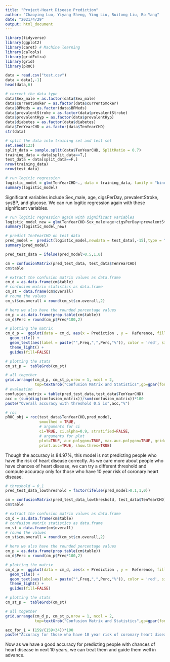 ```yaml
---
title: "Project-Heart Disease Prediction"
author: "Chaoying Luo, Yiyang Sheng, Ying Liu, Ruitong Liu, Bo Yang"
date: "2021/4/29"
output: html_document
---
```



```r
library(tidyverse) 
library(ggplot2) 
library(caret) # Machine learning
library(caTools)
library(gridExtra)   
library(grid)        
library(pROC)
```


```r
data = read.csv("test.csv")
data = data[,-1]
head(data,6)

# correct the data type
data$Sex_male = as.factor(data$Sex_male)
data$currentSmoker = as.factor(data$currentSmoker)
data$BPMeds = as.factor(data$BPMeds)
data$prevalentStroke = as.factor(data$prevalentStroke)
data$prevalentHyp = as.factor(data$prevalentHyp)
data$diabetes = as.factor(data$diabetes)
data$TenYearCHD = as.factor(data$TenYearCHD)
str(data)
```


```r
# split the data into training set and test set
set.seed(123)
split_data = sample.split(data$TenYearCHD, SplitRatio = 0.7)
training_data = data[split_data==T,]
test_data = data[split_data==F,]
nrow(training_data)
nrow(test_data)
```

```r
# run logitic regression
logistic_model = glm(TenYearCHD~., data = training_data, family = "binomial")
summary(logistic_model)
```

Significant variables include Sex_male, age, cigsPerDay, prevalentStroke, sysBP, and glucose. We can run logitic regression again with these significant variables.

```r
# run logitic regression again with significant variables
logistic_model_new = glm(TenYearCHD~Sex_male+age+cigsPerDay+prevalentStroke+sysBP+glucose, data = training_data, family = "binomial")
summary(logistic_model_new)
```

```r
# predict TenYearCHD on test data
pred_model =  predict(logistic_model,newdata = test_data[,-15],type = "response")
summary(pred_model)

pred_test_data = ifelse(pred_model>0.5,1,0)
```

```r
cm = confusionMatrix(pred_test_data, test_data$TenYearCHD)
cm$table

# extract the confusion matrix values as data.frame
cm_d = as.data.frame(cm$table)
# confusion matrix statistics as data.frame
cm_st = data.frame(cm$overall)
# round the values
cm_st$cm.overall = round(cm_st$cm.overall,2)

# here we also have the rounded percentage values
cm_p = as.data.frame(prop.table(cm$table))
cm_d$Perc = round(cm_p$Freq*100,2)

# plotting the matrix
cm_d_p =  ggplot(data = cm_d, aes(x = Prediction , y =  Reference, fill = Freq))+
  geom_tile() +
  geom_text(aes(label = paste("",Freq,",",Perc,"%")), color = 'red', size = 5) +
  theme_light() +
  guides(fill=FALSE) 

# plotting the stats
cm_st_p =  tableGrob(cm_st)

# all together
grid.arrange(cm_d_p, cm_st_p,nrow = 1, ncol = 2, 
             top=textGrob("Confusion Matrix and Statistics",gp=gpar(fontsize=20,font=1)))
# evaluation
confusion_matrix = table(pred_test_data,test_data$TenYearCHD)
acc = (sum(diag(confusion_matrix))/sum(confusion_matrix))*100
paste("Overall accuracy with threshold 0.5 is",acc,"%")

# roc
pROC_obj = roc(test_data$TenYearCHD,pred_model, 
               smoothed = TRUE,
               # arguments for ci
               ci=TRUE, ci.alpha=0.9, stratified=FALSE,
               # arguments for plot
               plot=TRUE, auc.polygon=TRUE, max.auc.polygon=TRUE, grid=TRUE,
               print.auc=TRUE, show.thres=TRUE)
```

Though the accuracy is 84.97%, this model is not predicting people who have the risk of heart disease correctly.
As we care more about people who have chances of heart disease, we can try a different threshold and compute accuracy only for those who have 10 year risk of coronary heart disease.

```r
# threshold = 0.1
pred_test_data_lowthreshold = factor(ifelse(pred_model>0.1,1,0))

cm = confusionMatrix(pred_test_data_lowthreshold, test_data$TenYearCHD)
cm$table

# extract the confusion matrix values as data.frame
cm_d = as.data.frame(cm$table)
# confusion matrix statistics as data.frame
cm_st = data.frame(cm$overall)
# round the values
cm_st$cm.overall = round(cm_st$cm.overall,2)

# here we also have the rounded percentage values
cm_p = as.data.frame(prop.table(cm$table))
cm_d$Perc = round(cm_p$Freq*100,2)

# plotting the matrix
cm_d_p =  ggplot(data = cm_d, aes(x = Prediction , y =  Reference, fill = Freq))+
  geom_tile() +
  geom_text(aes(label = paste("",Freq,",",Perc,"%")), color = 'red', size = 5) +
  theme_light() +
  guides(fill=FALSE) 

# plotting the stats
cm_st_p =  tableGrob(cm_st)

# all together
grid.arrange(cm_d_p, cm_st_p,nrow = 1, ncol = 2, 
             top=textGrob("Confusion Matrix and Statistics",gp=gpar(fontsize=20,font=1)))

acc_for_1 = (159/(159+34))*100
paste("Accuracy for those who have 10 year risk of coronary heart disease with threshold 0.1 is",acc_for_1,"%")
```

Now as we have a good accuracy for predicting people with chances of heart disease in next 10 years, we can treat them and guide them well in advance.
